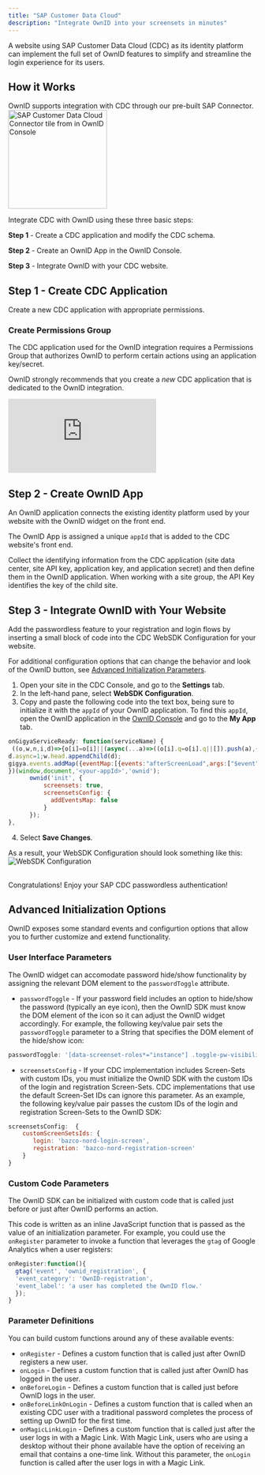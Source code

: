 ```yaml
---
title: "SAP Customer Data Cloud"
description: "Integrate OwnID into your screensets in minutes"
---
```




A website using SAP Customer Data Cloud (CDC) as its identity platform can implement the full set of OwnID features to simplify and streamline the login experience for its users.

## How it Works

OwnID supports integration with CDC through our pre-built SAP Connector. 
<img src="/images/oi-tile-sapdc.png" width="200"  alt="SAP Customer Data Cloud Connector tile from in OwnID Console"></img>

Integrate CDC with OwnID using these three basic steps:

**Step 1** - Create a CDC application and modify the CDC schema.

**Step 2** - Create an OwnID App in the OwnID Console.

**Step 3** - Integrate OwnID with your CDC website.

## Step 1 - Create CDC Application

Create a new CDC application with appropriate permissions.

### Create Permissions Group 

The CDC application used for the OwnID integration requires a Permissions Group that authorizes OwnID to perform certain actions using an application key/secret. 

OwnID strongly recommends that you create a _new_ CDC application that is dedicated to the OwnID integration.

<div style={{position: 'relative', paddingBottom: '54.961832061068705%', height: '0',}}>
<iframe src="https://www.loom.com/embed/60d1ee94e57d48c6962fcc8d8ce10fd9" frameborder="0" webkitallowfullscreen mozallowfullscreen allowfullscreen style={{position: 'absolute', top:'0', left: '0', width: '100%', height: '100%',}}>
</iframe>
</div>

<UserDataSnippet/>

## Step 2 - Create OwnID App

An OwnID application connects the existing identity platform used by your website with the OwnID widget on the front end. 

The OwnID App is assigned a unique `appId` that is added to the CDC website's front end. 

<BuildAppSnippet connector_name="Customer Data Cloud"/>

Collect the identifying information from the CDC application (site data center, site API key, application key, and application secret) and then define them in the OwnID application. When working with a site group, the API Key identifies the key of the child site.

## Step 3 - Integrate OwnID with Your Website

Add the passwordless feature to your registration and login flows by inserting a small block of code into the CDC WebSDK Configuration for your website. 

For additional configuration options that can change the behavior and look of the OwnID button, see [Advanced Initialization Parameters](#advanced-initialization-parameters).
1. Open your site in the CDC Console, and go to the **Settings** tab.
2. In the left-hand pane, select **WebSDK Configuration**.
3. Copy and paste the following code into the text box, being sure to initialize it with the `appId` of your OwnID application. To find this `appId`, open the OwnID application in the [OwnID Console](https://console.ownid.com/) and go to the **My App** tab.

```javascript Web SDK Configuration - onGigyaServiceReady example
onGigyaServiceReady: function(serviceName) {
 ((o,w,n,i,d)=>{o[i]=o[i]||(async(...a)=>((o[i].q=o[i].q||[]).push(a),{error:null,data:null}));(d=w.createElement("script")).src='https://cdn.ownid.com/sdk/'+n;
d.async=1;w.head.appendChild(d);
gigya.events.addMap({eventMap:[{events:"afterScreenLoad",args:["$event"],method:e=>ownid("screenSets.onAfterScreenLoad",e)}]});
})(window,document,'<your-appId>','ownid');
      ownid('init', {
          screensets: true,
          screensetsConfig: {
            addEventsMap: false
          }
      });
},
```
4. Select **Save Changes**.

As a result, your WebSDK Configuration should look something like this:
![WebSDK Configuration](/images/cdc_websdk.png)

<br/>
<Check>Congratulations! Enjoy your SAP CDC passwordless authentication!</Check>

## Advanced Initialization Options
OwnID exposes some standard events and configurtion options that allow you to further customize and extend functionality. 

### User Interface Parameters

The OwnID widget can accomodate password hide/show functionality by assigning the relevant DOM element to the `passwordToggle` attribute.

* `passwordToggle` - If your password field includes an option to hide/show the password (typically an eye icon), then the OwnID SDK must know the DOM element of the icon so it can adjust the OwnID widget accordingly. For example, the following key/value pair sets the `passwordToggle` parameter to a String that specifies the DOM element of the hide/show icon:

```js Configure hide/show Password Response
passwordToggle: '[data-screenset-roles*="instance"] .toggle-pw-visibility-icons'
```
* `screensetsConfig` - If your CDC implementation includes Screen-Sets with custom IDs, you must initialize the OwnID SDK with the custom IDs of the login and registration Screen-Sets. CDC implementations that use the default Screen-Set IDs can ignore this parameter. As an example, the following key/value pair passes the custom IDs of the login and registration Screen-Sets to the OwnID SDK:

```js Screen-Sets
screensetsConfig:  {
    customScreenSetsIds: {
       login: 'bazco-nord-login-screen',
       registration: 'bazco-nord-registration-screen'
    }
}
```

### Custom Code Parameters

The OwnID SDK can be initialized with custom code that is called just before or just after OwnID performs an action. 

This code is written as an inline JavaScript function that is passed as the value of an initialization parameter. For example, you could use the `onRegister` parameter to invoke a function that leverages the `gtag` of Google Analytics when a user registers:

```js Custom onRegister Function
onRegister:function(){
  gtag('event', 'ownid_registration', {
  'event_category': 'OwnID-registration',
  'event_label': 'a user has completed the OwnID flow.'
  });
}
```
### Parameter Definitions
You can build custom functions around any of these  available events:

* `onRegister` - Defines a custom function that is called just after OwnID registers a new user.
* `onLogin` - Defines a custom function that is called just after OwnID has logged in the user.
* `onBeforeLogin` - Defines a custom function that is called just before OwnID logs in the user.
* `onBeforeLinkOnLogin` - Defines a custom function that is called when an existing CDC user with a traditional password completes the process of setting up  OwnID for the first time.
* `onMagicLinkLogin` - Defines a custom function that is called just after the user logs in with a Magic Link. With Magic Link, users who are using a desktop without their phone available have the option of receiving an email that contains a one-time link. Without this parameter, the `onLogin` function is called after the user logs in with a Magic Link.

<NextStepsSnippet/>

